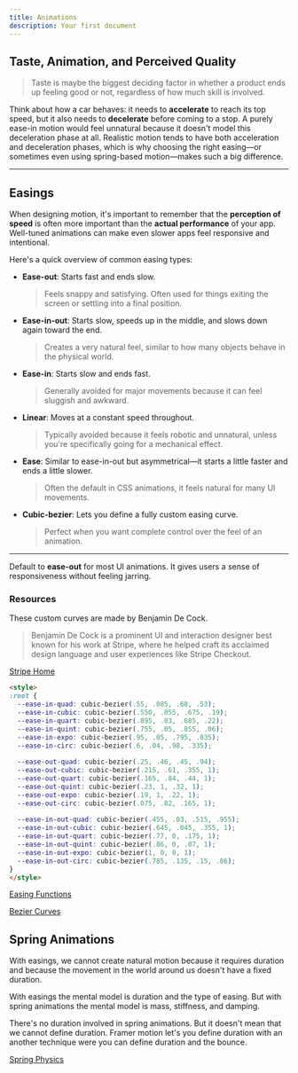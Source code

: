 ```yaml
---
title: Animations
description: Your first document
---
```


## Taste, Animation, and Perceived Quality

> Taste is maybe the biggest deciding factor in whether a product ends up feeling good or not, regardless of how much skill is involved.

Think about how a car behaves: it needs to **accelerate** to reach its top speed, but it also needs to **decelerate** before coming to a stop. A purely ease-in motion would feel unnatural because it doesn't model this deceleration phase at all. Realistic motion tends to have both acceleration and deceleration phases, which is why choosing the right easing—or sometimes even using spring-based motion—makes such a big difference.

---

## Easings

When designing motion, it's important to remember that the **perception of speed** is often more important than the **actual performance** of your app. Well-tuned animations can make even slower apps feel responsive and intentional.

<Loader/>
Here's a quick overview of common easing types:

- **Ease-out**: Starts fast and ends slow.  
  > Feels snappy and satisfying. Often used for things exiting the screen or settling into a final position.

<EaseOut/>

- **Ease-in-out**: Starts slow, speeds up in the middle, and slows down again toward the end.  
  > Creates a very natural feel, similar to how many objects behave in the physical world.

<EaseInOut/>

- **Ease-in**: Starts slow and ends fast.  
  > Generally avoided for major movements because it can feel sluggish and awkward.

<EaseIn/>

- **Linear**: Moves at a constant speed throughout.  
  > Typically avoided because it feels robotic and unnatural, unless you're specifically going for a mechanical effect.

<Linear/>

- **Ease**: Similar to ease-in-out but asymmetrical—it starts a little faster and ends a little slower.  
  > Often the default in CSS animations, it feels natural for many UI movements.

<Ease/>

- **Cubic-bezier**: Lets you define a fully custom easing curve.  
  > Perfect when you want complete control over the feel of an animation.

<CustomBezier/>

---
 
Default to **ease-out** for most UI animations. It gives users a sense of responsiveness without feeling jarring.

### Resources

These custom curves are made by Benjamin De Cock.
> Benjamin De Cock is a prominent UI and interaction designer best known for his work at Stripe, where he helped craft its acclaimed design language and user experiences like Stripe Checkout.

[Stripe Home](https://dribbble.com/shots/13676278-Home)

```html
<style>
:root {
  --ease-in-quad: cubic-bezier(.55, .085, .68, .53);
  --ease-in-cubic: cubic-bezier(.550, .055, .675, .19);
  --ease-in-quart: cubic-bezier(.895, .03, .685, .22);
  --ease-in-quint: cubic-bezier(.755, .05, .855, .06);
  --ease-in-expo: cubic-bezier(.95, .05, .795, .035);
  --ease-in-circ: cubic-bezier(.6, .04, .98, .335);
 
  --ease-out-quad: cubic-bezier(.25, .46, .45, .94);
  --ease-out-cubic: cubic-bezier(.215, .61, .355, 1);
  --ease-out-quart: cubic-bezier(.165, .84, .44, 1);
  --ease-out-quint: cubic-bezier(.23, 1, .32, 1);
  --ease-out-expo: cubic-bezier(.19, 1, .22, 1);
  --ease-out-circ: cubic-bezier(.075, .82, .165, 1);
 
  --ease-in-out-quad: cubic-bezier(.455, .03, .515, .955);
  --ease-in-out-cubic: cubic-bezier(.645, .045, .355, 1);
  --ease-in-out-quart: cubic-bezier(.77, 0, .175, 1);
  --ease-in-out-quint: cubic-bezier(.86, 0, .07, 1);
  --ease-in-out-expo: cubic-bezier(1, 0, 0, 1);
  --ease-in-out-circ: cubic-bezier(.785, .135, .15, .86);
}
</style>
```

[Easing Functions](https://easings.co/)

[Bezier Curves](https://youtu.be/aVwxzDHniEw?si=2E5gx4v5gUdV8tLp)


## Spring Animations

With easings, we cannot create natural motion because it requires duration and because the movement in the world around us doesn't have a fixed duration.

<EasingSpring/>
<MotionSpring/>

With easings the mental model is duration and the type of easing. But with spring animations the mental model is mass, stiffness, and damping. 

There's no duration involved in spring animations. But it doesn't mean that we cannot define duration. Framer motion let's you define duration with an another technique were you can define duration and the bounce.

[Spring Physics](https://www.joshwcomeau.com/animation/a-friendly-introduction-to-spring-physics/#sandbox-7)